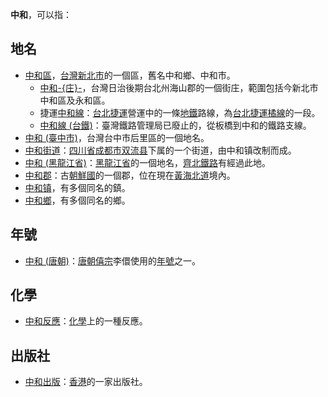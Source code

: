 '''中和'''，可以指：

==地名==
* [[中和區|中和區]]，[[台灣|台灣]][[新北市|新北市]]的一個區，舊名中和鄉、中和市。
** [[中和庄|中和-{庄}-]]，台灣日治後期台北州海山郡的一個街庄，範圍包括今新北市中和區及永和區。
** 捷運[[台北捷運中和線|中和線]]：[[台北捷運|台北捷運]]營運中的一條[[地鐵|地鐵]]路線，為[[台北捷運橘線|台北捷運橘線]]的一段。
** [[中和線_(台鐵)|中和線 (台鐵)]]：臺灣鐵路管理局已廢止的，從板橋到中和的鐵路支線。
* [[中和_(臺中市)|中和 (臺中市)]]，台灣台中市后里區的一個地名。
* [[中和街道|中和街道]]：[[四川省|四川省]][[成都市|成都市]][[双流县|双流县]]下属的一个街道，由中和镇改制而成。
* [[中和_(黑龍江省)|中和 (黑龍江省)]]：[[黑龍江省|黑龍江省]]的一個地名，[[齊北鐵路|齊北鐵路]]有經過此地。
* [[中和郡|中和郡]]：古[[朝鮮國|朝鮮國]]的一個郡，位在現在[[黃海北道|黃海北道]]境內。
* [[中和镇|中和镇]]，有多個同名的鎮。
* [[中和鄉|中和鄉]]，有多個同名的鄉。

==年號==
* [[中和_(唐朝)|中和 (唐朝)]]：[[唐朝|唐朝]][[唐僖宗|僖宗]]李儇使用的[[年號|年號]]之一。

==化學==
* [[中和反應|中和反應]]：[[化學|化學]]上的一種反應。

== 出版社 ==

* [[中和出版|中和出版]]：[[香港|香港]]的一家出版社。
{{消歧义|Z|Cat=二字消歧义}}